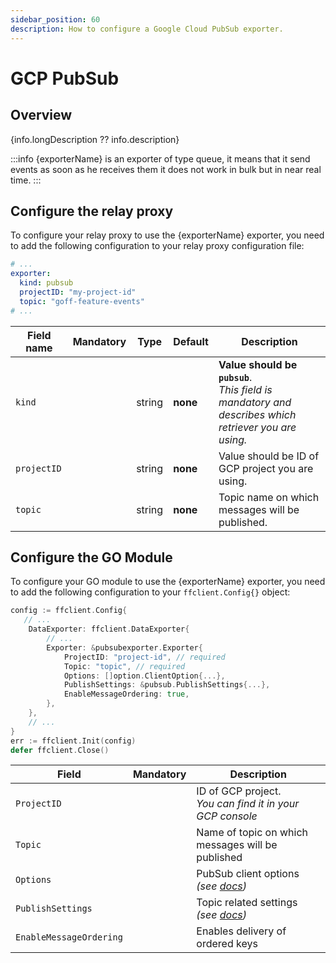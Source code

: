 ```yaml
---
sidebar_position: 60
description: How to configure a Google Cloud PubSub exporter.
---
```


# GCP PubSub

## Overview
{info.longDescription ?? info.description}

:::info
{exporterName} is an exporter of type queue, it means that it send events as soon as he receives them it does not work in bulk but in near real time.
:::
## Configure the relay proxy

To configure your relay proxy to use the {exporterName} exporter, you need to add the following
configuration to your relay proxy configuration file:

```yaml title="goff-proxy.yaml"
# ...
exporter:
  kind: pubsub
  projectID: "my-project-id"
  topic: "goff-feature-events"
# ...
```

| Field name  |   Mandatory   | Type   | Default  | Description                                                                                              |
|-------------|:-------------:|--------|----------|----------------------------------------------------------------------------------------------------------|
| `kind`      | <Mandatory /> | string | **none** | **Value should be `pubsub`**.<br/>_This field is mandatory and describes which retriever you are using._ |
| `projectID` | <Mandatory /> | string | **none** | Value should be ID of GCP project you are using.                                                         |
| `topic`     | <Mandatory /> | string | **none** | Topic name on which messages will be published.                                                          |

## Configure the GO Module
To configure your GO module to use the {exporterName} exporter, you need to add the following
configuration to your `ffclient.Config{}` object:

```go title="example.go"
config := ffclient.Config{
   // ...
    DataExporter: ffclient.DataExporter{
        // ...
        Exporter: &pubsubexporter.Exporter{
            ProjectID: "project-id", // required
            Topic: "topic", // required
            Options: []option.ClientOption{...},
            PublishSettings: &pubsub.PublishSettings{...},
            EnableMessageOrdering: true,
        },
    },
    // ...
}
err := ffclient.Init(config)
defer ffclient.Close()
```

| Field                   |    Mandatory     | Description                                                                                          |
|-------------------------|:----------------:|------------------------------------------------------------------------------------------------------|
| `ProjectID `            |  <Mandatory />   | ID of GCP project.<br/>_You can find it in your GCP console_                                         |
| `Topic `                |  <Mandatory />   | Name of topic on which messages will be published                                                    |
| `Options`               | <NotMandatory /> | PubSub client options *(see [docs](https://pkg.go.dev/google.golang.org/api/option))*                |
| `PublishSettings`       | <NotMandatory /> | Topic related settings *(see [docs](https://pkg.go.dev/cloud.google.com/go/pubsub#PublishSettings))* |
| `EnableMessageOrdering` | <NotMandatory /> | Enables delivery of ordered keys                                                                     |
